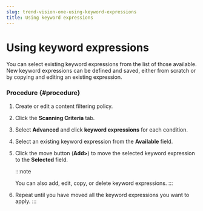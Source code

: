 ```yaml
---
slug: trend-vision-one-using-keyword-expressions
title: Using keyword expressions
---
```

# Using keyword expressions

You can select existing keyword expressions from the list of those available. New keyword expressions can be defined and saved, either from scratch or by copying and editing an existing expression.

### Procedure {#procedure}

1.  Create or edit a content filtering policy.

2.  Click the **Scanning Criteria** tab.

3.  Select **Advanced** and click **keyword expressions** for each condition.

4.  Select an existing keyword expression from the **Available** field.

5.  Click the move button (**Add\>**) to move the selected keyword expression to the **Selected** field.

    :::note

    You can also add, edit, copy, or delete keyword expressions.
    :::

6.  Repeat until you have moved all the keyword expressions you want to apply.
:::
